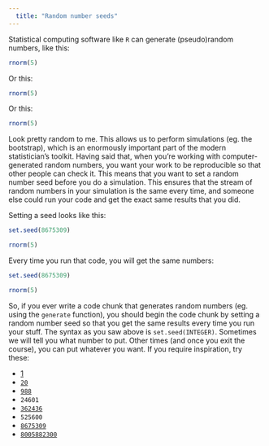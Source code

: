 ```yaml
---
  title: "Random number seeds"
---
```


Statistical computing software like `R` can generate (pseudo)random numbers, like this:

```r
rnorm(5)
```

Or this:

```r
rnorm(5)
```

Or this:

```r
rnorm(5)
```

Look pretty random to me. This allows us to perform simulations (eg. the bootstrap), which is an enormously important part of the modern statistician's toolkit. Having said that, when you're working with computer-generated random numbers, you want your work to be reproducible so that other people can check it. This means that you want to set a random number seed before you do a simulation. This ensures that the stream of random numbers in your simulation is the same every time, and someone else could run your code and get the exact same results that you did.

Setting a seed looks like this:

```r
set.seed(8675309)

rnorm(5)
```

Every time you run that code, you will get the same numbers:

```r
set.seed(8675309)

rnorm(5)
```

So, if you ever write a code chunk that generates random numbers (eg. using the `generate` function), you should begin the code chunk by setting a random number seed so that you get the same results every time you run your stuff. The syntax as you saw above is `set.seed(INTEGER)`. Sometimes we will tell you what number to put. Other times (and once you exit the course), you can put whatever you want. If you require inspiration, try these:

-   [1](https://www.youtube.com/watch?v=OiBIXa_-7Vo)
-   [`20`](https://www.youtube.com/watch?v=pf8yHr4rHaY)
-   [`988`](https://www.youtube.com/watch?v=MHFuaaGpGKQ)
-   `24601`
-   [`362436`](https://youtu.be/HhPu6GEoad8?feature=shared)
-   `525600`
-   [`8675309`](https://www.youtube.com/watch?v=6WTdTwcmxyo)
-   [`8005882300`](https://www.youtube.com/watch?v=uwJQQux0TF0)
